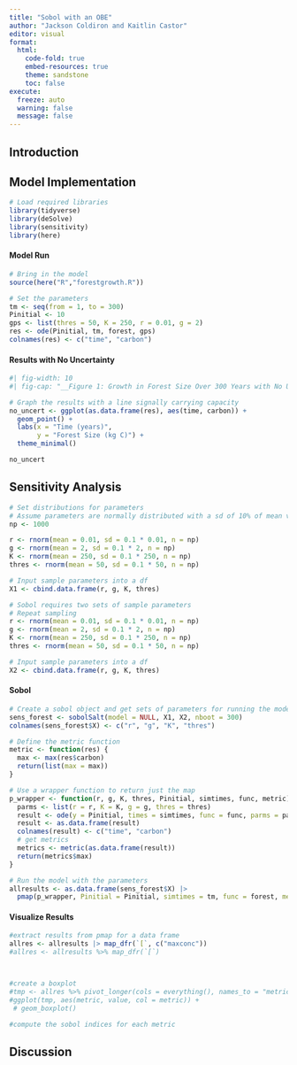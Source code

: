 ```yaml
---
title: "Sobol with an OBE"
author: "Jackson Coldiron and Kaitlin Castor"
editor: visual
format: 
  html:
    code-fold: true
    embed-resources: true
    theme: sandstone
    toc: false
execute:
  freeze: auto 
  warning: false
  message: false
---
```


## Introduction

## Model Implementation

```r
# Load required libraries
library(tidyverse)
library(deSolve)
library(sensitivity)
library(here)
```

#### Model Run

```r
# Bring in the model
source(here("R","forestgrowth.R"))

# Set the parameters
tm <- seq(from = 1, to = 300)
Pinitial <- 10
gps <- list(thres = 50, K = 250, r = 0.01, g = 2)
res <- ode(Pinitial, tm, forest, gps)
colnames(res) <- c("time", "carbon")

```

#### Results with No Uncertainty

```r
#| fig-width: 10
#| fig-cap: "__Figure 1: Growth in Forest Size Over 300 Years with No Uncertainty __: Holding the parameters fixed with given values, forest growth in terms of kilograms of Carbon is shown over 300 years. Forest size grows exponetially until it reaches the canopy closure threshold at 50 kg C. Then growth follows a linear model based on a carrying capacity of 250 kg C."

# Graph the results with a line signally carrying capacity
no_uncert <- ggplot(as.data.frame(res), aes(time, carbon)) +
  geom_point() +
  labs(x = "Time (years)",
       y = "Forest Size (kg C)") +
  theme_minimal()

no_uncert
```

## Sensitivity Analysis

```r
# Set distributions for parameters
# Assume parameters are normally distributed with a sd of 10% of mean value
np <- 1000

r <- rnorm(mean = 0.01, sd = 0.1 * 0.01, n = np)
g <- rnorm(mean = 2, sd = 0.1 * 2, n = np)
K <- rnorm(mean = 250, sd = 0.1 * 250, n = np)
thres <- rnorm(mean = 50, sd = 0.1 * 50, n = np)

# Input sample parameters into a df
X1 <- cbind.data.frame(r, g, K, thres)

# Sobol requires two sets of sample parameters
# Repeat sampling
r <- rnorm(mean = 0.01, sd = 0.1 * 0.01, n = np)
g <- rnorm(mean = 2, sd = 0.1 * 2, n = np)
K <- rnorm(mean = 250, sd = 0.1 * 250, n = np)
thres <- rnorm(mean = 50, sd = 0.1 * 50, n = np)

# Input sample parameters into a df
X2 <- cbind.data.frame(r, g, K, thres)
```

#### Sobol

```r
# Create a sobol object and get sets of parameters for running the model
sens_forest <- sobolSalt(model = NULL, X1, X2, nboot = 300)
colnames(sens_forest$X) <- c("r", "g", "K", "thres")

# Define the metric function
metric <- function(res) {
  max <- max(res$carbon)
  return(list(max = max))
}

# Use a wrapper function to return just the map
p_wrapper <- function(r, g, K, thres, Pinitial, simtimes, func, metric) {
  parms <- list(r = r, K = K, g = g, thres = thres)
  result <- ode(y = Pinitial, times = simtimes, func = func, parms = parms)
  result <- as.data.frame(result)
  colnames(result) <- c("time", "carbon")
  # get metrics
  metrics <- metric(as.data.frame(result))
  return(metrics$max)
}

# Run the model with the parameters
allresults <- as.data.frame(sens_forest$X) |>
  pmap(p_wrapper, Pinitial = Pinitial, simtimes = tm, func = forest, metric = metric)
```

#### Visualize Results

```r
#extract results from pmap for a data frame
allres <- allresults |> map_dfr(`[`, c("maxconc"))
#allres <- allresults %>% map_dfr(`[`)



#create a boxplot
#tmp <- allres %>% pivot_longer(cols = everything(), names_to = "metric", values_to = "value")
#ggplot(tmp, aes(metric, value, col = metric)) +
 # geom_boxplot()

#compute the sobol indices for each metric
```

## Discussion
